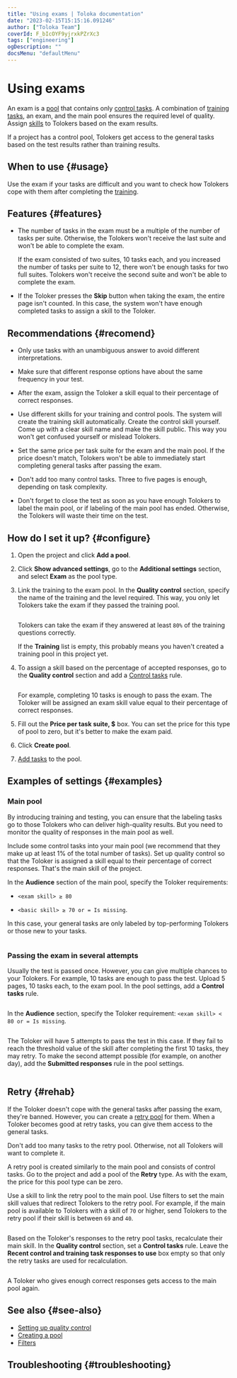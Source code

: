 ```yaml
---
title: "Using exams | Toloka documentation"
date: "2023-02-15T15:15:16.091246"
author: ["Toloka Team"]
coverId: F_bIcOYF9yjrxkPZrXc3
tags: ["engineering"]
ogDescription: ""
docsMenu: "defaultMenu"
---
```



# Using exams

An exam is a [pool](/docs/glossary#pool) that contains only [control tasks](/docs/glossary#control-task). A combination of [training tasks](/docs/glossary#training), an exam, and the main pool ensures the required level of quality. Assign [skills](/docs/glossary#skill) to Tolokers based on the exam results.

<Note mode="note" title="Note">

If a project has a control pool, Tolokers get access to the general tasks based on the test results rather than training results.

</Note>

## When to use {#usage}

Use the exam if your tasks are difficult and you want to check how Tolokers cope with them after completing the [training](/docs/glossary#training-pool).

## Features {#features}

- The number of tasks in the exam must be a multiple of the number of tasks per suite. Otherwise, the Tolokers won't receive the last suite and won't be able to complete the exam.

    <Cut title="Example">

    If the exam consisted of two suites, 10 tasks each, and you increased the number of tasks per suite to 12, there won't be enough tasks for two full suites. Tolokers won't receive the second suite and won't be able to complete the exam.

    </Cut>

- If the Toloker presses the **Skip** button when taking the exam, the entire page isn't counted. In this case, the system won't have enough completed tasks to assign a skill to the Toloker.

    <HowToUseExamsCut1/>

## Recommendations {#recomend}

- Only use tasks with an unambiguous answer to avoid different interpretations.

- Make sure that different response options have about the same frequency in your test.

- After the exam, assign the Toloker a skill equal to their percentage of correct responses.

- Use different skills for your training and control pools. The system will create the training skill automatically. Create the control skill yourself. Come up with a clear skill name and make the skill public. This way you won't get confused yourself or mislead Tolokers.

- Set the same price per task suite for the exam and the main pool. If the price doesn't match, Tolokers won't be able to immediately start completing general tasks after passing the exam.

- Don't add too many control tasks. Three to five pages is enough, depending on task complexity.

- Don't forget to close the test as soon as you have enough Tolokers to label the main pool, or if labeling of the main pool has ended. Otherwise, the Tolokers will waste their time on the test.

## How do I set it up? {#configure}

1. Open the project and click **Add a pool**.

1. Click **Show advanced settings**, go to the **Additional settings** section, and select **Exam** as the pool type.

1. Link the training to the exam pool. In the **Quality control** section, specify the name of the training and the level required. This way, you only let Tolokers take the exam if they passed the training pool.

    <Cut title="Example">

   <Image withBackground imageId="1675426772852" alt="" />

    Tolokers can take the exam if they answered at least `80%` of the training questions correctly.

    </Cut>

    <Note mode="note" title="Note">

    If the **Training** list is empty, this probably means you haven't created a training pool in this project yet.

    </Note>

1. To assign a skill based on the percentage of accepted responses, go to the **Quality control** section and add a [Control tasks](/docs/guide/goldenset) rule.

    <Cut title="Example">

    <Image withBackground imageId="1675426767530" alt="" />

    For example, completing 10 tasks is enough to pass the exam. The Toloker will be assigned an exam skill value equal to their percentage of correct responses.

    </Cut>

1. Fill out the **Price per task suite, $** box. You can set the price for this type of pool to zero, but it's better to make the exam paid.

1. Click **Create pool**.

1. [Add tasks](/docs/guide/pool) to the pool.

## Examples of settings {#examples}

### Main pool

By introducing training and testing, you can ensure that the labeling tasks go to those Tolokers who can deliver high-quality results. But you need to monitor the quality of responses in the main pool as well.

Include some control tasks into your main pool (we recommend that they make up at least 1% of the total number of tasks). Set up quality control so that the Toloker is assigned a skill equal to their percentage of correct responses. That's the main skill of the project.

In the **Audience** section of the main pool, specify the Toloker requirements:

- `<exam skill> ≥ 80`

- `<basic skill> ≥ 70 or = Is missing`.

In this case, your general tasks are only labeled by top-performing Tolokers or those new to your tasks.

<Image withBackground imageId="1675426761587" alt="" />

### Passing the exam in several attempts

Usually the test is passed once. However, you can give multiple chances to your Tolokers. For example, 10 tasks are enough to pass the test. Upload 5 pages, 10 tasks each, to the exam pool. In the pool settings, add a **Control tasks** rule.

<Image withBackground imageId="1675426767530" alt="" />

In the **Audience** section, specify the Toloker requirement: `<exam skill> < 80 or = Is missing`.

<Image withBackground imageId="1675426759334" alt="" />

The Toloker will have 5 attempts to pass the test in this case. If they fail to reach the threshold value of the skill after completing the first 10 tasks, they may retry. To make the second attempt possible (for example, on another day), add the **Submitted responses** rule in the pool settings.

<Image withBackground imageId="1675426776435" alt="" />

## Retry {#rehab}

If the Toloker doesn't cope with the general tasks after passing the exam, they're banned. However, you can create a [retry pool](/docs/glossary#retry-pool) for them. When a Toloker becomes good at retry tasks, you can give them access to the general tasks.

<Note mode="note" title="Note">

Don't add too many tasks to the retry pool. Otherwise, not all Tolokers will want to complete it.

</Note>

A retry pool is created similarly to the main pool and consists of control tasks. Go to the project and add a pool of the **Retry** type. As with the exam, the price for this pool type can be zero.

Use a skill to link the retry pool to the main pool. Use filters to set the main skill values that redirect Tolokers to the retry pool. For example, if the main pool is available to Tolokers with a skill of `70` or higher, send Tolokers to the retry pool if their skill is between `69` and `40`.

<Image withBackground imageId="1675426774183" alt="" />

Based on the Toloker's responses to the retry pool tasks, recalculate their main skill. In the **Quality control** section, set a **Control tasks** rule. Leave the **Recent control and training task responses to use** box empty so that only the retry tasks are used for recalculation.

<Image withBackground imageId="1675426779659" alt="" />

A Toloker who gives enough correct responses gets access to the main pool again.

## See also {#see-also}

- [Setting up quality control](/docs/guide/qa-pool-settings)
- [Creating a pool](/docs/guide/pool-main)
- [Filters](/docs/guide/filters)

## Troubleshooting {#troubleshooting}

<FaqExamMainPool/>

<FaqSetUpExam/>

<ContactGuideSupport/>

